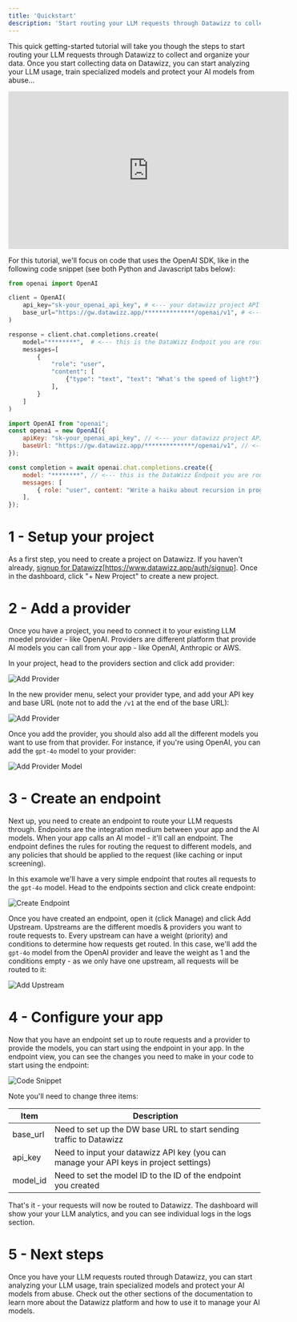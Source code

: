 ```yaml
---
title: 'Quickstart'
description: 'Start routing your LLM requests through Datawizz to collect and organize your data.'
---
```


This quick getting-started tutorial will take you though the steps to start routing your LLM requests through Datawizz to collect and organize your data. Once you start collecting data on Datawizz, you can start analyzing your LLM usage, train specialized models and protect your AI models from abuse...

<iframe width="560" height="315" src="https://www.youtube.com/embed/YWG4k5ubaLk?si=XeLNLXfUeg3_LIhV" title="YouTube video player" frameBorder="0" allow="accelerometer; autoplay; clipboard-write; encrypted-media; gyroscope; picture-in-picture; web-share" referrerPolicy="strict-origin-when-cross-origin" allowFullScreen></iframe>

For this tutorial, we'll focus on code that uses the OpenAI SDK, like in the following code snippet (see both Python and Javascript tabs below):

<CodeGroup>

```python openai_connection.py
from openai import OpenAI

client = OpenAI(
    api_key="sk-your_openai_api_key", # <--- your datawizz project API key
    base_url="https://gw.datawizz.app/**************/openai/v1", # <--- your datawizz project base URL
)

response = client.chat.completions.create(
    model="********",  # <--- this is the DataWizz Endpoit you are routing to,
    messages=[
        {
            "role": "user",
            "content": [
                {"type": "text", "text": "What's the speed of light?"},
            ],
        }
    ]
)
```

```js openai_connection.js
import OpenAI from "openai";
const openai = new OpenAI({
    apiKey: "sk-your_openai_api_key", // <--- your datawizz project API key
    baseUrl: "https://gw.datawizz.app/**************/openai/v1", // <--- your datawizz project base URL
});

const completion = await openai.chat.completions.create({
    model: "********", // <--- this is the DataWizz Endpoit you are routing to
    messages: [
        { role: "user", content: "Write a haiku about recursion in programming." },
    ],
});
```
</CodeGroup>

# 1 - Setup your project

As a first step, you need to create a project on Datawizz. If you haven't already, [signup for Datawizz](https://www.datawizz.app/)[https://www.datawizz.app/auth/signup]. Once in the dashboard, click "+ New Project" to create a new project.

# 2 - Add a provider

Once you have a project, you need to connect it to your existing LLM moedel provider - like OpenAI. Providers are different platform that provide AI models you can call from your app - like OpenAI, Anthropic or AWS.

In your project, head to the providers section and click add provider:

![Add Provider](/images/quickstart/add-provider-1.png)

In the new provider menu, select your provider type, and add your API key and base URL (note not to add the `/v1` at the end of the base URL):

![Add Provider](/images/quickstart/add-provider-2.png)

Once you add the provider, you should also add all the different models you want to use from that provider. For instance, if you're using OpenAI, you can add the `gpt-4o` model to your provider:

![Add Provider Model](/images/quickstart/add-provider-model-1.png)

# 3 - Create an endpoint

Next up, you need to create an endpoint to route your LLM requests through. Endpoints are the integration medium between your app and the AI models. When your app calls an AI model - it'll call an endpoint. The endpoint defines the rules for routing the request to different models, and any policies that should be applied to the request (like caching or input screening).

In this examole we'll have a very simple endpoint that routes all requests to the `gpt-4o` model. Head to the endpoints section and click create endpoint:

![Create Endpoint](/images/quickstart/create-endpoint-1.png)

Once you have created an endpoint, open it (click Manage) and click Add Upstream. Upstreams are the different moedls & providers you want to route requests to. Every upstream can have a weight (priority) and conditions to determine how requests get routed.
In this case, we'll add the `gpt-4o` model from the OpenAI provider and leave the weight as 1 and the conditions empty - as we only have one upstream, all requests will be routed to it:

![Add Upstream](/images/quickstart/add-endpoint-upstream-1.png)

# 4 - Configure your app

Now that you have an endpoint set up to route requests and a provider to provide the models, you can start using the endpoint in your app. In the endpoint view, you can see the changes you need to make in your code to start using the endpoint:

![Code Snippet](/images/quickstart/code-snippet-1.png)

Note you'll need to change three items:

| Item | Description |
| ---- | ----------- |
| base_url | Need to set up the DW base URL to start sending traffic to Datawizz |
| api_key | Need to input your datawizz API key (you can manage your API keys in project settings) |
| model_id | Need to set the model ID to the ID of the endpoint you created |

That's it - your requests will now be routed to Datawizz. The dashboard will show your your LLM analytics, and you can see individual logs in the logs section.

# 5 - Next steps

Once you have your LLM requests routed through Datawizz, you can start analyzing your LLM usage, train specialized models and protect your AI models from abuse. Check out the other sections of the documentation to learn more about the Datawizz platform and how to use it to manage your AI models.
